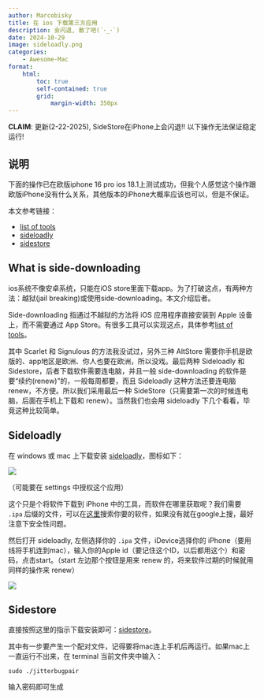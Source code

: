 ```yaml
---
author: Marcobisky
title: 在 ios 下载第三方应用
description: 会闪退, 散了吧(´･_･`)
date: 2024-10-29
image: sideloadly.png
categories:
    - Awesome-Mac
format:
    html:
        toc: true
        self-contained: true
        grid: 
            margin-width: 350px
---
```


**CLAIM**: 更新(2-22-2025), SideStore在iPhone上会闪退!! 以下操作无法保证稳定运行!

## 说明

下面的操作已在欧版iphone 16 pro ios 18.1上测试成功，但我个人感觉这个操作跟欧版iPhone没有什么关系，其他版本的iPhone大概率应该也可以，但是不保证。

本文参考链接：

* [list of tools](https://theideviceblog.com/the-best-sideloading-options-for-iphone/)
* [sideloadly](https://sideloadly.io)
* [sidestore](https://sidestore.io)

## What is side-downloading

ios系统不像安卓系统，只能在iOS store里面下载app。为了打破这点，有两种方法：越狱(jail breaking)或使用side-downloading。本文介绍后者。

Side-downloading 指通过不越狱的方法将 iOS 应用程序直接安装到 Apple 设备上，而不需要通过 App Store。有很多工具可以实现这点，具体参考[list of tools](https://theideviceblog.com/the-best-sideloading-options-for-iphone/)。

其中 Scarlet 和 Signulous 的方法我没试过，另外三种 AltStore 需要你手机是欧版的、app地区是欧洲、你人也要在欧洲，所以没戏。最后两种 Sideloadly 和 Sidestore，后者下载软件需要连电脑，并且一般 side-downloading 的软件是要“续约(renew)”的，一般每周都要，而且 Sideloadly 这种方法还要连电脑 renew，不方便。所以我们采用最后一种 SideStore（只需要第一次的时候连电脑，后面在手机上下载和 renew）。当然我们也会用 sideloadly 下几个看看，毕竟这种比较简单。

## Sideloadly

在 windows 或 mac 上下载安装 [sideloadly](https://sideloadly.io)，图标如下：

![](sideloadly.png)

（可能要在 settings 中授权这个应用）

这个只是个将软件下载到 iPhone 中的工具，而软件在哪里获取呢？我们需要 `.ipa` 后缀的文件，可以在[这里](https://ipaomtk.com/apps/)搜索你要的软件，如果没有就在google上搜，最好注意下安全性问题。

然后打开 sideloadly, 左侧选择你的 `.ipa` 文件，iDevice选择你的 iPhone（要用线将手机连到mac），输入你的Apple id（要记住这个ID，以后都用这个）和密码，点击start。（start 左边那个按钮是用来 renew 的，将来软件过期的时候就用同样的操作来 renew）

![](sideloadlyapp.png)


## Sidestore

直接按照这里的指示下载安装即可：[sidestore](https://sidestore.io)。

其中有一步要产生一个配对文件，记得要将mac连上手机后再运行。如果mac上一直运行不出来，在 terminal 当前文件夹中输入：

```terminal
sudo ./jitterbugpair
```

输入密码即可生成

